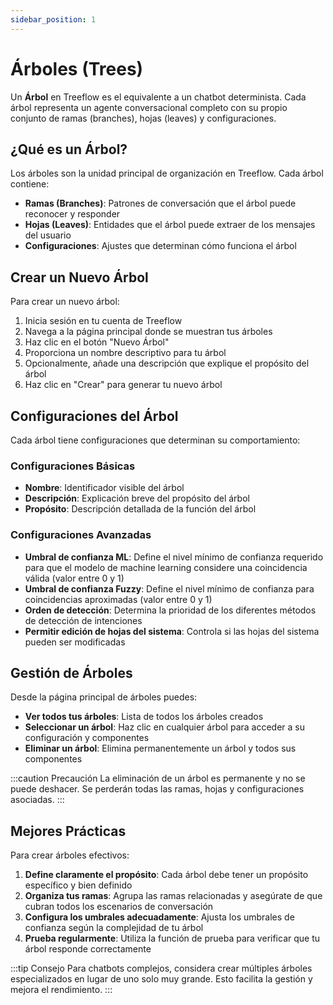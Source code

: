```yaml
---
sidebar_position: 1
---
```


# Árboles (Trees)

Un **Árbol** en Treeflow es el equivalente a un chatbot determinista. Cada árbol representa un agente conversacional completo con su propio conjunto de ramas (branches), hojas (leaves) y configuraciones.

## ¿Qué es un Árbol?

Los árboles son la unidad principal de organización en Treeflow. Cada árbol contiene:

- **Ramas (Branches)**: Patrones de conversación que el árbol puede reconocer y responder
- **Hojas (Leaves)**: Entidades que el árbol puede extraer de los mensajes del usuario
- **Configuraciones**: Ajustes que determinan cómo funciona el árbol

## Crear un Nuevo Árbol

Para crear un nuevo árbol:

1. Inicia sesión en tu cuenta de Treeflow
2. Navega a la página principal donde se muestran tus árboles
3. Haz clic en el botón "Nuevo Árbol"
4. Proporciona un nombre descriptivo para tu árbol
5. Opcionalmente, añade una descripción que explique el propósito del árbol
6. Haz clic en "Crear" para generar tu nuevo árbol

## Configuraciones del Árbol

Cada árbol tiene configuraciones que determinan su comportamiento:

### Configuraciones Básicas

- **Nombre**: Identificador visible del árbol
- **Descripción**: Explicación breve del propósito del árbol
- **Propósito**: Descripción detallada de la función del árbol

### Configuraciones Avanzadas

- **Umbral de confianza ML**: Define el nivel mínimo de confianza requerido para que el modelo de machine learning considere una coincidencia válida (valor entre 0 y 1)
- **Umbral de confianza Fuzzy**: Define el nivel mínimo de confianza para coincidencias aproximadas (valor entre 0 y 1)
- **Orden de detección**: Determina la prioridad de los diferentes métodos de detección de intenciones
- **Permitir edición de hojas del sistema**: Controla si las hojas del sistema pueden ser modificadas

## Gestión de Árboles

Desde la página principal de árboles puedes:

- **Ver todos tus árboles**: Lista de todos los árboles creados
- **Seleccionar un árbol**: Haz clic en cualquier árbol para acceder a su configuración y componentes
- **Eliminar un árbol**: Elimina permanentemente un árbol y todos sus componentes

:::caution Precaución
La eliminación de un árbol es permanente y no se puede deshacer. Se perderán todas las ramas, hojas y configuraciones asociadas.
:::

## Mejores Prácticas

Para crear árboles efectivos:

1. **Define claramente el propósito**: Cada árbol debe tener un propósito específico y bien definido
2. **Organiza tus ramas**: Agrupa las ramas relacionadas y asegúrate de que cubran todos los escenarios de conversación
3. **Configura los umbrales adecuadamente**: Ajusta los umbrales de confianza según la complejidad de tu árbol
4. **Prueba regularmente**: Utiliza la función de prueba para verificar que tu árbol responde correctamente

:::tip Consejo
Para chatbots complejos, considera crear múltiples árboles especializados en lugar de uno solo muy grande. Esto facilita la gestión y mejora el rendimiento.
:::

